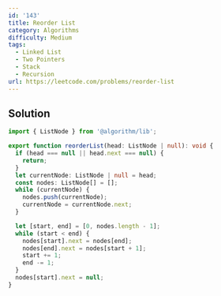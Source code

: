 ```yaml
---
id: '143'
title: Reorder List
category: Algorithms
difficulty: Medium
tags:
  - Linked List
  - Two Pointers
  - Stack
  - Recursion
url: https://leetcode.com/problems/reorder-list
---
```


## Solution

```typescript showLineNumbers
import { ListNode } from '@algorithm/lib';

export function reorderList(head: ListNode | null): void {
  if (head === null || head.next === null) {
    return;
  }
  let currentNode: ListNode | null = head;
  const nodes: ListNode[] = [];
  while (currentNode) {
    nodes.push(currentNode);
    currentNode = currentNode.next;
  }

  let [start, end] = [0, nodes.length - 1];
  while (start < end) {
    nodes[start].next = nodes[end];
    nodes[end].next = nodes[start + 1];
    start += 1;
    end -= 1;
  }
  nodes[start].next = null;
}
```
